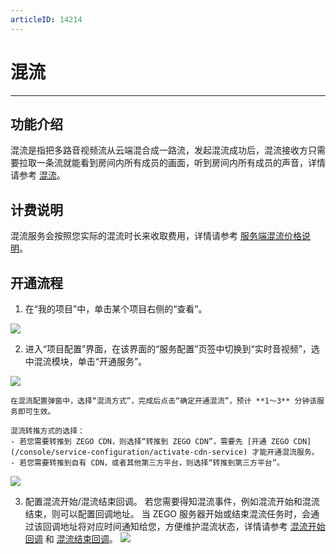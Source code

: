 ```yaml
---
articleID: 14214
---
```

# 混流

- - -

## 功能介绍

混流是指把多路音视频流从云端混合成一路流，发起混流成功后，混流接收方只需要拉取一条流就能看到房间内所有成员的画面，听到房间内所有成员的声音，详情请参考 [混流](/real-time-video-ios-oc/live-streaming/stream-mixing)。

## 计费说明

混流服务会按照您实际的混流时长来收取费用，详情请参考 [服务端混流价格说明](/real-time-video-ios-oc/introduction/pricing/server-side-stream-mixing)。


## 开通流程

1. 在“我的项目”中，单击某个项目右侧的“查看”。
<Frame width="512" height="auto" caption=""><img src="https://doc-media.zego.im/sdk-doc/Pics/console/Create_Project5.png" /></Frame>

2. 进入“项目配置”界面，在该界面的“服务配置”页签中切换到“实时音视频”，选中混流模块，单击“开通服务”。
<Frame width="512" height="auto" caption=""><img src="https://doc-media.zego.im/sdk-doc/Pics/Consle/101910.png" /></Frame>

    在混流配置弹窗中，选择“混流方式”，完成后点击“确定开通混流”，预计 **1～3** 分钟该服务即可生效。

<Warning title="注意">


    混流转推方式的选择：
    - 若您需要转推到 ZEGO CDN，则选择“转推到 ZEGO CDN”，需要先 [开通 ZEGO CDN](/console/service-configuration/activate-cdn-service) 才能开通混流服务。
    - 若您需要转推到自有 CDN，或者其他第三方平台，则选择“转推到第三方平台”。

</Warning>



   <Frame width="512" height="auto" caption=""><img src="https://doc-media.zego.im/sdk-doc/Pics/Consle/101911.png" /></Frame>

3. 配置混流开始/混流结束回调。
若您需要得知混流事件，例如混流开始和混流结束，则可以配置回调地址。
当 ZEGO 服务器开始或结束混流任务时，会通过该回调地址将对应时间通知给您，方便维护混流状态，详情请参考 [混流开始回调](https://doc-zh.zego.im/article/9329) 和 [混流结束回调](https://doc-zh.zego.im/article/9182)。
    <Frame width="512" height="auto" caption=""><img src="https://doc-media.zego.im/sdk-doc/Pics/Consle/101912.png" /></Frame>
